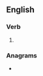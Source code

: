 ==English==

===Verb===
{{head|en|verb form}}

# {{present participle of|impure|lang=en|nocat=1}}

===Anagrams===
* {{anagrams|en|a=giimnpru|umpiring}}